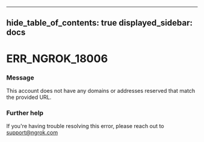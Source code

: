 

---
hide_table_of_contents: true
displayed_sidebar: docs
---


# ERR_NGROK_18006

### Message
This account does not have any domains or addresses reserved that match the provided URL.

<ErrorDetails />



### Further help
If you're having trouble resolving this error, please reach out to [support@ngrok.com](mailto:support@ngrok.com?subject=Help%20with%20ERR_NGROK_18006)

